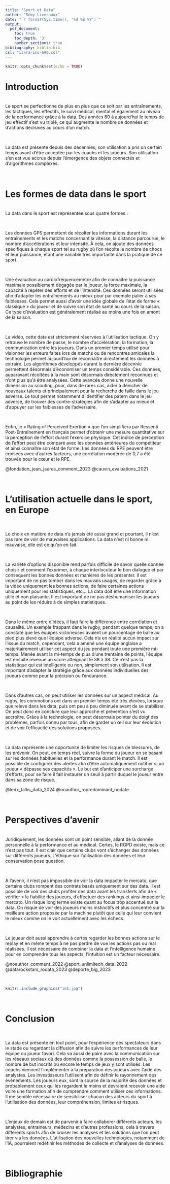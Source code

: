 ---
title: "Sport et Data"
author: "Rémy Livernaux"
date: "`r format(Sys.time(), '%d %B %Y')`"
output: 
  pdf_document: 
    toc: true
    toc_depth: '3'
    number_sections: true
bibliography: biblio.bib
csl: "isara-iso-690.csl"
---
```{r setup, include=FALSE}
knitr::opts_chunk$set(echo = TRUE)
```
# **Introduction**
<br>
Le sport se perfectionne de plus en plus que ce soit par les entraînements, les tactiques, les effectifs, le suivi médical, mental et également au niveau de la performance grâce à la data. Des années 80 à aujourd’hui le temps de jeu effectif s’est vu triplé, ce qui augmente le nombre de données et d’actions décisives au cours d’un match.

<br>

La data est présente depuis des décennies, son utilisation a pris un certain temps avant d’être acceptée par les coachs et les joueurs. Son utilisation s’en est vue accrue depuis l’émergence des objets connectés et d’algorithmes complexes.

<br>

# **Les formes de data dans le sport**
<br>
La data dans le sport est représentée sous quatre formes :

<br>

Les données GPS permettent de récolter les informations durant les entraînements et les matchs concernant la vitesse, la distance parcourue, le nombre d’accélérations et leur intensité. À cela, on ajoute des données spécifiques à chaque sport tel au rugby où l’on récolte le nombre de chocs et leur puissance, étant une variable très importante dans la pratique de ce sport.

<br>

Une évaluation au cardiofréquencemètre afin de connaître la puissance maximale possiblement dégagée par le joueur, la force maximale, la capacité à répéter des efforts et de l’intensité. Ces données seront utilisées afin d’adapter les entraînements au mieux pour par exemple palier à ses faiblesses. Cela permet aussi d’avoir une idée globale de l’état de forme « classique » du joueur et de suivre son état de santé au cours de la saison. Ce type d’évaluation est généralement réalisé au moins une fois en amont de la saison.

<br>

La vidéo, cette data est strictement réservées à l’utilisation tactique. On y retrouve le nombre de passe, le nombre d’accélération, la formation, la communication entre les joueurs. Dans un premier temps utilisé pour visionner les erreurs faites lors de matchs ou de rencontres amicales la technologie permet aujourd’hui de reconnaître directement les données à extraire. Les algorithmes développés durant la dernière décennie permettent désormais d’économiser un temps considérable. Ces données, auparavant récoltées à la main sont désormais directement reconnues et n’ont plus qu’à être analysées. Cette avancée donne une nouvelle dimension au scouting, pour, dans de rares cas, aider à dénicher de nouveaux talents et principalement pour la recherche de faille dans le jeu adverse. Le tout permet notamment d’identifier des patern dans le jeu adverse, de trouver des contre-stratégies afin de s’adapter au mieux et d'appuyer sur les faiblesses de l’adversaire.

<br>

Enfin, le « Rating of Perceived Exertion » que l’on simplifiera par Ressenti Post-Entraînement en français permet d’obtenir une mesure quantitative sur la perception de l’effort durant l’exercice physique. Cet indice de perception de l’effort peut être comparé avec les données antérieures du compétiteur et ainsi connaître son état de forme. Les données du RPE peuvent être croisées avec d’autres facteurs, une corrélation modérée de 0,7 a été trouvée pour le cœur et le RPE.

@fondation_jean_jaures_comment_2023
@cauvin_evaluations_2021

<br>

# **L'utilisation actuelle dans le sport, en Europe**

<br>

Le choix en matière de data n’a jamais été aussi grand et pourtant, il n’est pas rare de voir de mauvaises applications. La data n’est ni bonne ni mauvaise, elle est ce qu’on en fait.

<br>

La variété d’options disponible rend parfois difficile de savoir quelle donnée choisir et comment l’exprimer, à chaque interlocuteur le bon dialogue et par conséquent les bonnes données et manières de les présenter. Il est important de ne pas tomber dans les mauvais usages, de regarder grâce à la vidéo uniquement les bonnes actions, de faire certaines actions uniquement pour les statistiques, etc… La data doit être une information utile et non plaisante. Il est important de ne pas déshumaniser les joueurs au point de les réduire à de simples statistiques.

<br>

Dans le même ordre d’idées, il faut faire la différence entre corrélation et causalité. Un exemple frappant dans le rugby, pendant quelque temps, on a constaté que les équipes victorieuses avaient un pourcentage de balle au pied plus élevé que l’équipe adverse. Cela n’a en réalité aucun impact sur l’issue du match, cependant, cela a amené une équipe anglaise a majoritairement utiliser cet aspect du jeu pendant toute une première mi-temps. Menée avant la mi-temps de plus d’une trentaine de points, l’équipe est ensuite revenue au score atteignant le 38 à 38. Ce n’est pas la statistique qui est intelligente ou non, simplement son utilisation. Il est important d’adapter la stratégie grâce aux données individuelles des joueurs comme pour la précision ou l’endurance.

<br>

Dans d’autres cas, on peut utiliser les données sur un aspect médical. Au rugby, les commotions ont dans un premier temps été très élevées, lorsque que relevé dans les data, puis ont peu à peu diminuée avant de se stabiliser. On peut donc en conclure que leur approche et prévention s’est vu accroître. Grâce à la technologie, on peut désormais pointer du doigt des problèmes, parfois connu par tous, afin de garder un œil sur leur évolution et de voir l’efficacité des solutions proposées.

<br>

La data représente une opportunité de limiter les risques de blessures, de les prévenir. On peut, en temps réel, suivre la forme du joueur en se basant sur les données habituelles et la performance durant le match. Il est possible de configurer des alertes afin d’être automatiquement notifier si un joueur « dépasse ses capacités ». Le but est d’anticiper une surcharge d’efforts, pour se faire il fait instaurer un seuil à partir duquel le joueur entre dans sa zone de risque.

@tedx_talks_data_2024
@noauthor_ropredominant_nodate

<br>

# **Perspectives d'avenir**
<br>
Juridiquement, les données sont un point sensible, allant de la donnée personnelle à la performance et au médical. Certes, le RGPD existe, mais ce n’est pas tout. Il est clair que certains clubs vont s’échanger des données sur différents joueurs. L’éthique sur l’utilisation des données et leur conservation pose question.

<br>

À l’avenir, il n’est pas impossible de voir la data impacter le mercato, que certains clubs rompent des contrats basés uniquement sur des data. Il est possible de voir des clubs profiter des data avant les transferts afin de « vérifier » la fiabilité des joueurs, d’effectuer des rankings et ainsi impacter le mercato. Un risque long terme existe quant au focus trop accentué sur la data. On risque de voir des joueurs moins instinctifs et plus concentré sur la meilleure action proposée par la machine plutôt que celle qui leur convient le mieux comme on le voit actuellement avec les échecs.

<br>

Le joueur doit aussi apprendre à certes regarder les bonnes actions sur le replay et en même temps à ne pas perdre de vue les actions pas ou mal réalisées. Il est nécessaire de combiner la data et l’intelligence humaine pour en comprendre tous les aspects, l’intuition est un facteur nécessaire.

@noauthor_comment_2022
@sport_unlimitech_data_2022
@datarockstars_rodata_2023
@deporte_big_2023

<br>

```{r image, echo=FALSE, out.width = '60%', fig.align = "center"}
knitr::include_graphics("im1.jpg")
```

<br>

# **Conclusion**

<br>

La data est présente en tout point, pour l’expérience des spectateurs dans le stade ou regardant la diffusion afin de suivre les performances de leur équipe ou joueur favori. Cela va aussi de paire avec la communication sur les réseaux sociaux où des données comme la possession de balle, le nombre de but inscrits ou encore le temps de jeux y sont utilisés. Les coachs viennent l’implémenter à la préparation des joueurs avec l’aide des analystes. Les investisseurs l’utilisent afin de définir le rayonnement des événements. Les joueurs eux, sont la source de la majorité des données et probablement ceux qui les regardent le moins et devraient recevoir une aide voire une formation afin de comprendre comment utiliser ces informations. Il me semble nécessaire de sensibiliser chacun des acteurs du sport à l’utilisation des données, leur compréhension, limites et risques.

<br>

L’enjeux de demain est de parvenir à faire collaborer différents acteurs, les analystes, entraineurs, médecins et d’autres professions, cela à travers différents sports afin de croiser les analyses et les solutions que l’on peut tirer via les données. L’utilisation des nouvelles technologies, notamment de l’IA, pourraient redéfinir les méthodes de collecte et d’analyses de données.

<br>

# **Bibliographie**